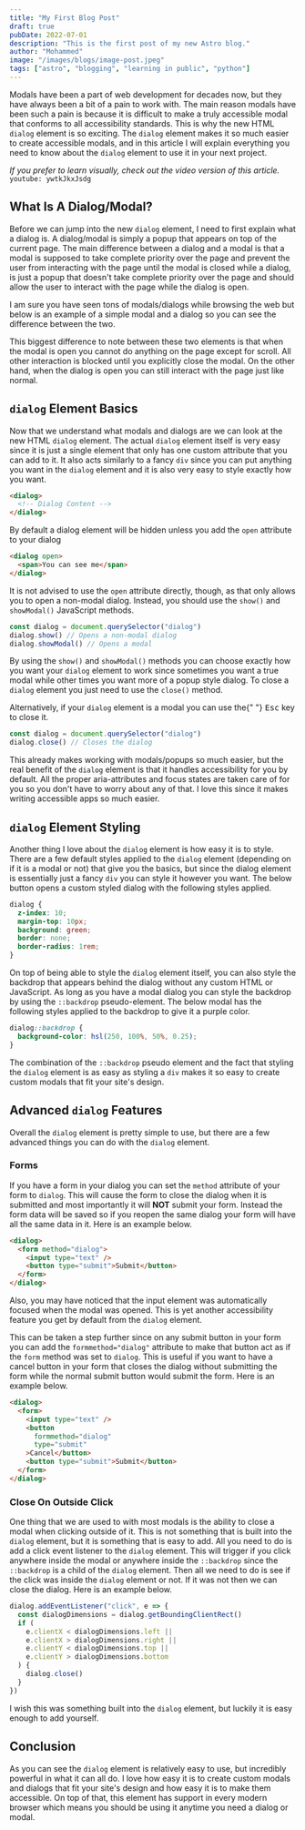 ```yaml
---
title: "My First Blog Post"
draft: true
pubDate: 2022-07-01
description: "This is the first post of my new Astro blog."
author: "Mohammed"
image: "/images/blogs/image-post.jpeg"
tags: ["astro", "blogging", "learning in public", "python"]
---
```


Modals have been a part of web development for decades now, but they have always been a bit of a pain to work with. The main reason modals have been such a pain is because it is difficult to make a truly accessible modal that conforms to all accessibility standards. This is why the new HTML `dialog` element is so exciting. The `dialog` element makes it so much easier to create accessible modals, and in this article I will explain everything you need to know about the `dialog` element to use it in your next project.

_If you prefer to learn visually, check out the video version of this article._
`youtube: ywtkJkxJsdg`

## What Is A Dialog/Modal?

Before we can jump into the new `dialog` element, I need to first explain what a dialog is. A dialog/modal is simply a popup that appears on top of the current page. The main difference between a dialog and a modal is that a modal is supposed to take complete priority over the page and prevent the user from interacting with the page until the modal is closed while a dialog, is just a popup that doesn't take complete priority over the page and should allow the user to interact with the page while the dialog is open.

I am sure you have seen tons of modals/dialogs while browsing the web but below is an example of a simple modal and a dialog so you can see the difference between the two.

This biggest difference to note between these two elements is that when the modal is open you cannot do anything on the page except for scroll. All other interaction is blocked until you explicitly close the modal. On the other hand, when the dialog is open you can still interact with the page just like normal.

## `dialog` Element Basics

Now that we understand what modals and dialogs are we can look at the new HTML `dialog` element. The actual `dialog` element itself is very easy since it is just a single element that only has one custom attribute that you can add to it. It also acts similarly to a fancy `div` since you can put anything you want in the `dialog` element and it is also very easy to style exactly how you want.

```html
<dialog>
  <!-- Dialog Content -->
</dialog>
```

By default a dialog element will be hidden unless you add the `open` attribute to your dialog

```html
<dialog open>
  <span>You can see me</span>
</dialog>
```

It is not advised to use the `open` attribute directly, though, as that only allows you to open a non-modal dialog. Instead, you should use the `show()` and `showModal()` JavaScript methods.

```js
const dialog = document.querySelector("dialog")
dialog.show() // Opens a non-modal dialog
dialog.showModal() // Opens a modal
```

By using the `show()` and `showModal()` methods you can choose exactly how you want your `dialog` element to work since sometimes you want a true modal while other times you want more of a popup style dialog. To close a `dialog` element you just need to use the `close()` method.

<p>
  Alternatively, if your <code>dialog</code> element is a modal you can use the{" "}
  <kbd>Esc</kbd> key to close it.
</p>

```js
const dialog = document.querySelector("dialog")
dialog.close() // Closes the dialog
```

This already makes working with modals/popups so much easier, but the real benefit of the `dialog` element is that it handles accessibility for you by default. All the proper aria-attributes and focus states are taken care of for you so you don't have to worry about any of that. I love this since it makes writing accessible apps so much easier.

## `dialog` Element Styling

Another thing I love about the `dialog` element is how easy it is to style. There are a few default styles applied to the `dialog` element (depending on if it is a modal or not) that give you the basics, but since the dialog element is essentially just a fancy `div` you can style it however you want. The below button opens a custom styled dialog with the following styles applied.

```css
dialog {
  z-index: 10;
  margin-top: 10px;
  background: green;
  border: none;
  border-radius: 1rem;
}
```

On top of being able to style the `dialog` element itself, you can also style the backdrop that appears behind the dialog without any custom HTML or JavaScript. As long as you have a modal dialog you can style the backdrop by using the `::backdrop` pseudo-element. The below modal has the following styles applied to the backdrop to give it a purple color.

```css
dialog::backdrop {
  background-color: hsl(250, 100%, 50%, 0.25);
}
```

The combination of the `::backdrop` pseudo element and the fact that styling the `dialog` element is as easy as styling a `div` makes it so easy to create custom modals that fit your site's design.

## Advanced `dialog` Features

Overall the `dialog` element is pretty simple to use, but there are a few advanced things you can do with the `dialog` element.

### Forms

If you have a form in your dialog you can set the `method` attribute of your form to `dialog`. This will cause the form to close the dialog when it is submitted and most importantly it will **NOT** submit your form. Instead the form data will be saved so if you reopen the same dialog your form will have all the same data in it. Here is an example below.

```html
<dialog>
  <form method="dialog">
    <input type="text" />
    <button type="submit">Submit</button>
  </form>
</dialog>
```

Also, you may have noticed that the input element was automatically focused when the modal was opened. This is yet another accessibility feature you get by default from the `dialog` element.

This can be taken a step further since on any submit button in your form you can add the `formmethod="dialog"` attribute to make that button act as if the `form` method was set to `dialog`. This is useful if you want to have a cancel button in your form that closes the dialog without submitting the form while the normal submit button would submit the form. Here is an example below.

```html {2,4}
<dialog>
  <form>
    <input type="text" />
    <button 
      formmethod="dialog" 
      type="submit"
    >Cancel</button>
    <button type="submit">Submit</button>
  </form>
</dialog>
```

### Close On Outside Click

One thing that we are used to with most modals is the ability to close a modal when clicking outside of it. This is not something that is built into the `dialog` element, but it is something that is easy to add. All you need to do is add a click event listener to the `dialog` element. This will trigger if you click anywhere inside the modal or anywhere inside the `::backdrop` since the `::backdrop` is a child of the `dialog` element. Then all we need to do is see if the click was inside the `dialog` element or not. If it was not then we can close the dialog. Here is an example below.


```js
dialog.addEventListener("click", e => {
  const dialogDimensions = dialog.getBoundingClientRect()
  if (
    e.clientX < dialogDimensions.left ||
    e.clientX > dialogDimensions.right ||
    e.clientY < dialogDimensions.top ||
    e.clientY > dialogDimensions.bottom
  ) {
    dialog.close()
  }
})
```

I wish this was something built into the `dialog` element, but luckily it is easy enough to add yourself.

## Conclusion

As you can see the `dialog` element is relatively easy to use, but incredibly powerful in what it can all do. I love how easy it is to create custom modals and dialogs that fit your site's design and how easy it is to make them accessible. On top of that, this element has support in every modern browser which means you should be using it anytime you need a dialog or modal.